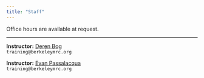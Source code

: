 ```yaml
---
title: "Staff"
---
```



Office hours are available at request.

-----

::: {.grid}

::: {.g-col-6}
**Instructor:** <a href='' target='_blank'>Deren Bog</a><br>
`training@berkeleymrc.org`<br>
:::

::: {.g-col-6}
**Instructor:** <a href='' target='_blank'>Evan Passalacqua</a><br>
`training@berkeleymrc.org`<br>
:::

:::

